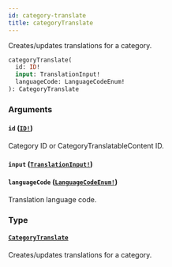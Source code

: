 ```yaml
---
id: category-translate
title: categoryTranslate
---
```


Creates/updates translations for a category.

```graphql
categoryTranslate(
  id: ID!
  input: TranslationInput!
  languageCode: LanguageCodeEnum!
): CategoryTranslate

```

### Arguments

#### `id` ([`ID!`](/docs/developer/api-reference/scalars/id))

Category ID or CategoryTranslatableContent ID.

#### `input` ([`TranslationInput!`](/docs/developer/api-reference/inputs/translation-input))

#### `languageCode` ([`LanguageCodeEnum!`](/docs/developer/api-reference/enums/language-code-enum))

Translation language code.

### Type

#### [`CategoryTranslate`](/docs/developer/api-reference/objects/category-translate)

Creates/updates translations for a category.

